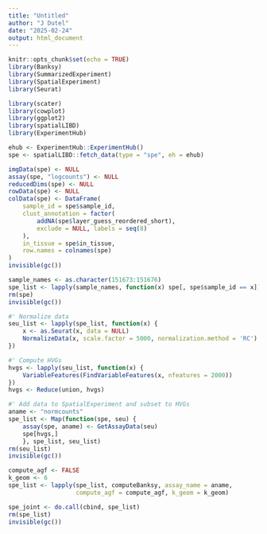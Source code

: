 ```yaml
---
title: "Untitled"
author: "J Dutel"
date: "2025-02-24"
output: html_document
---
```


```r
knitr::opts_chunk$set(echo = TRUE)
library(Banksy)
library(SummarizedExperiment)
library(SpatialExperiment)
library(Seurat)

library(scater)
library(cowplot)
library(ggplot2)
library(spatialLIBD)
library(ExperimentHub)
```


```r
ehub <- ExperimentHub::ExperimentHub()
spe <- spatialLIBD::fetch_data(type = "spe", eh = ehub)
```

```r
imgData(spe) <- NULL
assay(spe, "logcounts") <- NULL
reducedDims(spe) <- NULL
rowData(spe) <- NULL
colData(spe) <- DataFrame(
    sample_id = spe$sample_id,
    clust_annotation = factor(
        addNA(spe$layer_guess_reordered_short),
        exclude = NULL, labels = seq(8)
    ),
    in_tissue = spe$in_tissue,
    row.names = colnames(spe)
)
invisible(gc())
```

```r
sample_names <- as.character(151673:151676)
spe_list <- lapply(sample_names, function(x) spe[, spe$sample_id == x])
rm(spe)
invisible(gc())
```

```r
#' Normalize data
seu_list <- lapply(spe_list, function(x) {
    x <- as.Seurat(x, data = NULL)
    NormalizeData(x, scale.factor = 5000, normalization.method = 'RC')
})

#' Compute HVGs
hvgs <- lapply(seu_list, function(x) {
    VariableFeatures(FindVariableFeatures(x, nfeatures = 2000))
})
hvgs <- Reduce(union, hvgs)

#' Add data to SpatialExperiment and subset to HVGs
aname <- "normcounts"
spe_list <- Map(function(spe, seu) {
    assay(spe, aname) <- GetAssayData(seu)
    spe[hvgs,]
    }, spe_list, seu_list)
rm(seu_list)
invisible(gc())
```
```r
compute_agf <- FALSE
k_geom <- 6
spe_list <- lapply(spe_list, computeBanksy, assay_name = aname, 
                   compute_agf = compute_agf, k_geom = k_geom)
```
```r
spe_joint <- do.call(cbind, spe_list)
rm(spe_list)
invisible(gc())
```

